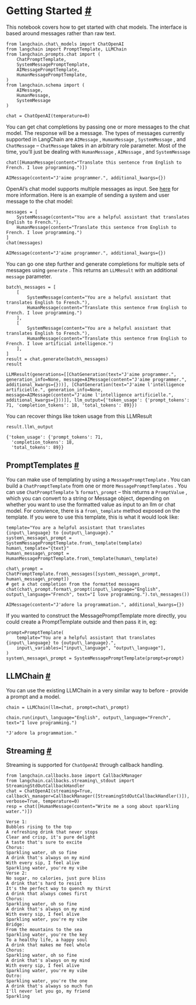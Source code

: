  Getting Started
 [#](#getting-started "Permalink to this headline")
=====================================================================
 This notebook covers how to get started with chat models. The interface is based around messages rather than raw text.
```
from langchain.chat\_models import ChatOpenAI
from langchain import PromptTemplate, LLMChain
from langchain.prompts.chat import (
    ChatPromptTemplate,
    SystemMessagePromptTemplate,
    AIMessagePromptTemplate,
    HumanMessagePromptTemplate,
)
from langchain.schema import (
    AIMessage,
    HumanMessage,
    SystemMessage
)
```
```
chat = ChatOpenAI(temperature=0)
```
 You can get chat completions by passing one or more messages to the chat model. The response will be a message. The types of messages currently supported in LangChain are
 `AIMessage`
 ,
 `HumanMessage`
 ,
 `SystemMessage`
 , and
 `ChatMessage`
 –
 `ChatMessage`
 takes in an arbitrary role parameter. Most of the time, you’ll just be dealing with
 `HumanMessage`
 ,
 `AIMessage`
 , and
 `SystemMessage`
```
chat([HumanMessage(content="Translate this sentence from English to French. I love programming.")])
```
```
AIMessage(content="J'aime programmer.", additional_kwargs={})
```
 OpenAI’s chat model supports multiple messages as input. See
 [here](https://platform.openai.com/docs/guides/chat/chat-vs-completions) 
 for more information. Here is an example of sending a system and user message to the chat model:
```
messages = [
    SystemMessage(content="You are a helpful assistant that translates English to French."),
    HumanMessage(content="Translate this sentence from English to French. I love programming.")
]
chat(messages)
```
```
AIMessage(content="J'aime programmer.", additional_kwargs={})
```
 You can go one step further and generate completions for multiple sets of messages using
 `generate`
 . This returns an
 `LLMResult`
 with an additional
 `message`
 parameter.
```
batch\_messages = [
    [
        SystemMessage(content="You are a helpful assistant that translates English to French."),
        HumanMessage(content="Translate this sentence from English to French. I love programming.")
    ],
    [
        SystemMessage(content="You are a helpful assistant that translates English to French."),
        HumanMessage(content="Translate this sentence from English to French. I love artificial intelligence.")
    ],
]
result = chat.generate(batch\_messages)
result
```
```
LLMResult(generations=[[ChatGeneration(text="J'aime programmer.", generation_info=None, message=AIMessage(content="J'aime programmer.", additional_kwargs={}))], [ChatGeneration(text="J'aime l'intelligence artificielle.", generation_info=None, message=AIMessage(content="J'aime l'intelligence artificielle.", additional_kwargs={}))]], llm_output={'token_usage': {'prompt_tokens': 71, 'completion_tokens': 18, 'total_tokens': 89}})
```
 You can recover things like token usage from this LLMResult
```
result.llm\_output
```
```
{'token_usage': {'prompt_tokens': 71,
  'completion_tokens': 18,
  'total_tokens': 89}}
```
 PromptTemplates
 [#](#prompttemplates "Permalink to this headline")
---------------------------------------------------------------------
 You can make use of templating by using a
 `MessagePromptTemplate`
 . You can build a
 `ChatPromptTemplate`
 from one or more
 `MessagePromptTemplates`
 . You can use
 `ChatPromptTemplate`
 ’s
 `format\_prompt`
 – this returns a
 `PromptValue`
 , which you can convert to a string or Message object, depending on whether you want to use the formatted value as input to an llm or chat model.
 For convience, there is a
 `from\_template`
 method exposed on the template. If you were to use this template, this is what it would look like:
```
template="You are a helpful assistant that translates {input\_language} to {output\_language}."
system\_message\_prompt = SystemMessagePromptTemplate.from\_template(template)
human\_template="{text}"
human\_message\_prompt = HumanMessagePromptTemplate.from\_template(human\_template)
```
```
chat\_prompt = ChatPromptTemplate.from\_messages([system\_message\_prompt, human\_message\_prompt])
# get a chat completion from the formatted messages
chat(chat\_prompt.format\_prompt(input\_language="English", output\_language="French", text="I love programming.").to\_messages())
```
```
AIMessage(content="J'adore la programmation.", additional_kwargs={})
```
 If you wanted to construct the MessagePromptTemplate more directly, you could create a PromptTemplate outside and then pass it in, eg:
```
prompt=PromptTemplate(
    template="You are a helpful assistant that translates {input\_language} to {output\_language}.",
    input\_variables=["input\_language", "output\_language"],
)
system\_message\_prompt = SystemMessagePromptTemplate(prompt=prompt)
```
 LLMChain
 [#](#llmchain "Permalink to this headline")
-------------------------------------------------------
 You can use the existing LLMChain in a very similar way to before - provide a prompt and a model.
```
chain = LLMChain(llm=chat, prompt=chat\_prompt)
```
```
chain.run(input\_language="English", output\_language="French", text="I love programming.")
```
```
"J'adore la programmation."
```
 Streaming
 [#](#streaming "Permalink to this headline")
---------------------------------------------------------
 Streaming is supported for
 `ChatOpenAI`
 through callback handling.
```
from langchain.callbacks.base import CallbackManager
from langchain.callbacks.streaming\_stdout import StreamingStdOutCallbackHandler
chat = ChatOpenAI(streaming=True, callback\_manager=CallbackManager([StreamingStdOutCallbackHandler()]), verbose=True, temperature=0)
resp = chat([HumanMessage(content="Write me a song about sparkling water.")])
```
```
Verse 1:
Bubbles rising to the top
A refreshing drink that never stops
Clear and crisp, it's pure delight
A taste that's sure to excite
Chorus:
Sparkling water, oh so fine
A drink that's always on my mind
With every sip, I feel alive
Sparkling water, you're my vibe
Verse 2:
No sugar, no calories, just pure bliss
A drink that's hard to resist
It's the perfect way to quench my thirst
A drink that always comes first
Chorus:
Sparkling water, oh so fine
A drink that's always on my mind
With every sip, I feel alive
Sparkling water, you're my vibe
Bridge:
From the mountains to the sea
Sparkling water, you're the key
To a healthy life, a happy soul
A drink that makes me feel whole
Chorus:
Sparkling water, oh so fine
A drink that's always on my mind
With every sip, I feel alive
Sparkling water, you're my vibe
Outro:
Sparkling water, you're the one
A drink that's always so much fun
I'll never let you go, my friend
Sparkling
```